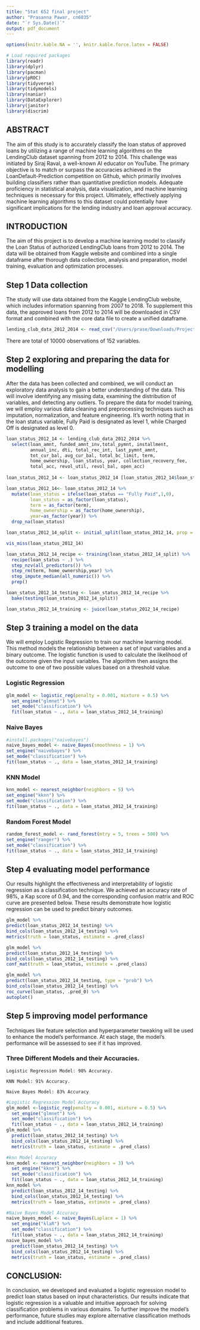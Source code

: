 ```yaml
---
title: "Stat 652 final project"
author: "Prasanna Pawar, cn6835"
date: "`r Sys.Date()`"
output: pdf_document
---
```


```r
options(knitr.kable.NA = '', knitr.kable.force.latex = FALSE)

# Load required packages
library(readr)
library(dplyr)
library(pacman)
library(pROC)
library(tidyverse)
library(tidymodels)
library(naniar)
library(DataExplorer)
library(janitor)
library(discrim)
```


## ABSTRACT

The aim of this study is to accurately classify the loan status of approved loans by utilizing a range of machine learning algorithms on the LendingClub dataset spanning from 2012 to 2014. This challenge was initiated by Siraj Raval, a well-known AI educator on YouTube. The primary objective is to match or surpass the accuracies achieved in the LoanDefault-Prediction competition on Github, which primarily involves building classifiers rather than quantitative prediction models. Adequate proficiency in statistical analysis, data visualization, and machine learning techniques is necessary for this project. Ultimately, effectively applying machine learning algorithms to this dataset could potentially have significant implications for the lending industry and loan approval accuracy.


## INTRODUCTION

The aim of this project is to develop a machine learning model to classify the Loan Status of authorized LendingClub loans from 2012 to 2014. The data will be obtained from Kaggle website and combined into a single dataframe after thorough data collection, analysis and preparation, model training, evaluation and optimization processes.

## **Step 1**  Data collection

The study will use data obtained from the Kaggle LendingClub website, which includes information spanning from 2007 to 2018. To supplement this data, the approved loans from 2012 to 2014 will be downloaded in CSV format and combined with the core data file to create a unified dataframe.


```r
lending_club_data_2012_2014 <- read_csv("/Users/prase/Downloads/Project/data_small/lending_club_data_2012_2014_small.csv")
```

There are total of 10000 observations of 152 variables. 

## **Step 2**  exploring and preparing the data for modelling

After the data has been collected and combined, we will conduct an exploratory data analysis to gain a better understanding of the data. This will involve identifying any missing data, examining the distribution of variables, and detecting any outliers. To prepare the data for model training, we will employ various data cleaning and preprocessing techniques such as imputation, normalization, and feature engineering. It's worth noting that in the loan status variable, Fully Paid is designated as level 1, while Charged Off is designated as level 0.

```r
loan_status_2012_14 <- lending_club_data_2012_2014 %>% 
  select(loan_amnt, funded_amnt_inv,total_pymnt, installment,
         annual_inc, dti, total_rec_int, last_pymnt_amnt,
         tot_cur_bal, avg_cur_bal, total_bc_limit, term,
         home_ownership, loan_status, year, collection_recovery_fee,
         total_acc, revol_util, revol_bal, open_acc)
  
loan_status_2012_14 <- loan_status_2012_14 [loan_status_2012_14$loan_status %in% c("Fully Paid", "Charged Off"), ]

loan_status_2012_14<- loan_status_2012_14 %>% 
  mutate(loan_status = ifelse(loan_status == "Fully Paid",1,0),
         loan_status = as_factor(loan_status),
         term = as_factor(term),
         home_ownership = as_factor(home_ownership),
         year=as_factor(year)) %>% 
  drop_na(loan_status)

loan_status_2012_14_split <- initial_split(loan_status_2012_14, prop = 0.75)

vis_miss(loan_status_2012_14)

loan_status_2012_14_recipe <- training(loan_status_2012_14_split) %>%
  recipe(loan_status ~ .) %>%
  step_nzv(all_predictors()) %>%
  step_rm(term, home_ownership,year) %>% 
  step_impute_median(all_numeric()) %>%
  prep()

loan_status_2012_14_testing <- loan_status_2012_14_recipe %>%
  bake(testing(loan_status_2012_14_split)) 

loan_status_2012_14_training <- juice(loan_status_2012_14_recipe)

```

## **Step 3**  training a model on the data

We will employ Logistic Regression to train our machine learning model. This method models the relationship between a set of input variables and a binary outcome. The logistic function is used to calculate the likelihood of the outcome given the input variables. The algorithm then assigns the outcome to one of two possible values based on a threshold value.

### Logistic Regression

```r
glm_model <- logistic_reg(penalty = 0.001, mixture = 0.5) %>% 
  set_engine("glmnet") %>%
  set_mode("classification") %>%
  fit(loan_status ~ ., data = loan_status_2012_14_training)

```


### Naive Bayes

```r
#install.packages("naivebayes")
naive_bayes_model <- naive_Bayes(smoothness = 1) %>%
set_engine("naivebayes") %>%
set_mode("classification") %>%
fit(loan_status ~ ., data = loan_status_2012_14_training)
```

### KNN Model

```r
knn_model <- nearest_neighbor(neighbors = 5) %>%
set_engine("kknn") %>%
set_mode("classification") %>%
fit(loan_status ~ ., data = loan_status_2012_14_training)
```


### Random Forest Model

```r
random_forest_model <- rand_forest(mtry = 5, trees = 500) %>%
set_engine("ranger") %>%
set_mode("classification") %>%
fit(loan_status ~ ., data = loan_status_2012_14_training)
```

## **Step 4**  evaluating model performance

Our results highlight the effectiveness and interpretability of logistic regression as a classification technique. We achieved an accuracy rate of 98%, a Kap score of 0.94, and the corresponding confusion matrix and ROC curve are presented below. These results demonstrate how logistic regression can be used to predict binary outcomes.

```r
glm_model %>%
predict(loan_status_2012_14_testing) %>%
bind_cols(loan_status_2012_14_testing) %>%
metrics(truth = loan_status, estimate = .pred_class)

glm_model %>%
predict(loan_status_2012_14_testing) %>%
bind_cols(loan_status_2012_14_testing) %>%
conf_mat(truth = loan_status, estimate = .pred_class)

glm_model %>%
predict(loan_status_2012_14_testing, type = "prob") %>%
bind_cols(loan_status_2012_14_testing) %>%
roc_curve(loan_status, .pred_0) %>%
autoplot()
```

## **Step 5**  improving model performance

Techniques like feature selection and hyperparameter tweaking will be used to enhance the model's performance. At each stage, the model's performance will be assessed to see if it has improved.

### Three Different Models and their Accuracies. 

`Logistic Regression Model: 98% Accuracy.` 

`KNN Model: 91% Accuracy. `

`Naive Bayes Model: 83% Accuracy`

```r
#Logistic Regression Model Accuracy
glm_model <-logistic_reg(penalty = 0.001, mixture = 0.5) %>%
  set_engine("glmnet") %>%
  set_mode("classification") %>%
  fit(loan_status ~ ., data = loan_status_2012_14_training)
glm_model %>%
  predict(loan_status_2012_14_testing) %>%
  bind_cols(loan_status_2012_14_testing) %>%
  metrics(truth = loan_status, estimate = .pred_class)

```


```r

#knn Model Accuracy 
knn_model <- nearest_neighbor(neighbors = 3) %>% 
  set_engine("kknn") %>%
  set_mode("classification") %>%
  fit(loan_status ~ ., data = loan_status_2012_14_training)
knn_model %>%
  predict(loan_status_2012_14_testing) %>%
  bind_cols(loan_status_2012_14_testing) %>%
  metrics(truth = loan_status, estimate = .pred_class)

```

```r

#Naive Bayes Model Accuracy
naive_bayes_model <- naive_Bayes(Laplace = 1) %>% 
  set_engine("klaR") %>%
  set_mode("classification") %>%
  fit(loan_status ~ ., data = loan_status_2012_14_training)
naive_bayes_model %>%
  predict(loan_status_2012_14_testing) %>%
  bind_cols(loan_status_2012_14_testing) %>%
  metrics(truth = loan_status, estimate = .pred_class)

```


## CONCLUSION:

In conclusion, we developed and evaluated a logistic regression model to predict loan status based on input characteristics. Our results indicate that logistic regression is a valuable and intuitive approach for solving classification problems in various domains. To further improve the model's performance, future studies may explore alternative classification methods and include additional features.
